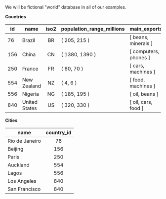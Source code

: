 

<Collapsable title="Toggle Example Tables">

We will be fictional "world" database in all of our examples.


<div className="DummyData">
<div className="">
<strong>Countries</strong>

| id  | name          | iso2 | population_range_millions | main_exports          |
| --- | ------------- | :--: | ------------------------- | --------------------- |
| 76  | Brazil        |  BR  | ( 205, 215 )              | [ beans, minerals ]   |
| 156 | China         |  CN  | ( 1380, 1390 )            | [ computers, phones ] |
| 250 | France        |  FR  | ( 60, 70 )                | [ cars, machines ]    |
| 554 | New Zealand   |  NZ  | ( 4, 6 )                  | [ food, machines ]    |
| 556 | Nigeria       |  NG  | ( 185, 195 )              | [ oil, beans ]        |
| 840 | United States |  US  | ( 320, 330 )              | [ oil, cars, food ]   |

</div>
<div className="">
<strong>Cities</strong>

| name           | country_id |
| -------------- | :--------: |
| Rio de Janeiro |     76     |
| Beijing        |    156     |
| Paris          |    250     |
| Auckland       |    554     |
| Lagos          |    556     |
| Los Angeles    |    840     |
| San Francisco  |    840     |

</div>
</div>

</Collapsable>